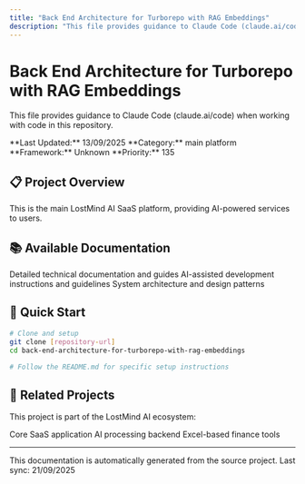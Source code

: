 ```yaml
---
title: "Back End Architecture for Turborepo with RAG Embeddings"
description: "This file provides guidance to Claude Code (claude.ai/code) when working with code in this repository."
---
```


# Back End Architecture for Turborepo with RAG Embeddings

This file provides guidance to Claude Code (claude.ai/code) when working with code in this repository.

<Info>
**Last Updated:** 13/09/2025  
**Category:** main platform  
**Framework:** Unknown  
**Priority:** 135
</Info>

## 📋 Project Overview

This is the main LostMind AI SaaS platform, providing AI-powered services to users.

## 📚 Available Documentation

<CardGroup cols={2}>


  <Card title="📚 Technical Docs" icon="files" href="./back-end-architecture-for-turborepo-with-rag-embeddings/docs">
    Detailed technical documentation and guides
  </Card>

  <Card title="🛠️ Development Guide" icon="code" href="./back-end-architecture-for-turborepo-with-rag-embeddings/development">
    AI-assisted development instructions and guidelines
  </Card>

  <Card title="🏗️ Architecture" icon="sitemap" href="./back-end-architecture-for-turborepo-with-rag-embeddings/architecture">
    System architecture and design patterns
  </Card>
</CardGroup>

## 🚀 Quick Start

```bash
# Clone and setup
git clone [repository-url]
cd back-end-architecture-for-turborepo-with-rag-embeddings

# Follow the README.md for specific setup instructions
```

## 🔗 Related Projects

This project is part of the LostMind AI ecosystem:

<CardGroup cols={3}>
  <Card title="🚀 Main Platform" icon="rocket" href="../lostmindai-turborepo">
    Core SaaS application
  </Card>
  <Card title="🧠 RAG Backend" icon="brain" href="../back-end-architecture-for-turborepo-with-rag-embeddings">
    AI processing backend
  </Card>
  <Card title="📊 Finance Tools" icon="chart-line" href="../xlsm-core-app">
    Excel-based finance tools
  </Card>
</CardGroup>

---

<Note>
This documentation is automatically generated from the source project. 
Last sync: 21/09/2025
</Note>